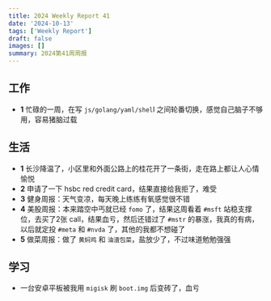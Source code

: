 ```yaml
---
title: 2024 Weekly Report 41
date: '2024-10-13'
tags: ['Weekly Report']
draft: false
images: []
summary: 2024第41周周报
---
```


<TOCInline toc={props.toc}/>

## 工作

- **1** 忙碌的一周，在写 `js/golang/yaml/shel`l 之间轮番切换，感觉自己脑子不够用，容易猪脑过载

## 生活

- **1** 长沙降温了，小区里和外面公路上的桂花开了一条街，走在路上都让人心情愉悦
- **2** 申请了一下 hsbc red credit card，结果直接给我拒了，难受
- **3** 健身周报：天气变凉，每天晚上练练有氧感觉很不错
- **4** 美股周报：本来踏空中丐就已经 `fomo` 了，结果这周看着 `#msft` 站稳支撑位，去买了2张 call，结果血亏，然后还错过了 `#mstr` 的暴涨，我真的有病，以后就定投 `#meta` 和 `#nvda` 了，其他的我都不想碰了
- **5** 做菜周报：做了 `黄焖鸡` 和 `油渣包菜`，盐放少了，不过味道勉勉强强


## 学习

-  一台安卓平板被我用 `migisk` 刷 `boot.img` 后变砖了，血亏













